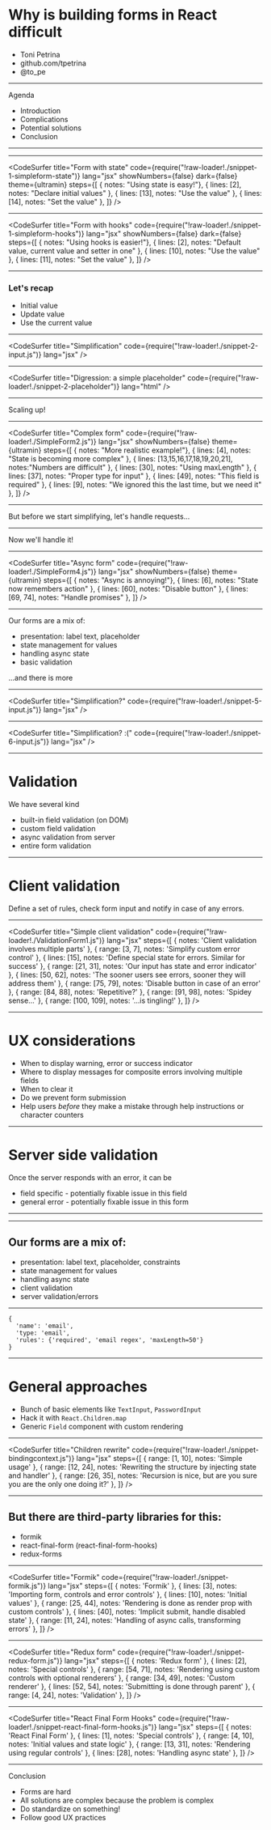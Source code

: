 
# Why is building forms in React difficult

- Toni Petrina
- github.com/tpetrina
- @to_pe

---

Agenda

- Introduction
- Complications
- Potential solutions
- Conclusion

---


<SimpleForm />

---

<CodeSurfer
  title="Form with state"
  code={require("!raw-loader!./snippet-1-simpleform-state")}
  lang="jsx"
  showNumbers={false}
  dark={false}
  theme={ultramin}
  steps={[
    { notes: "Using state is easy!"},
    { lines: [2], notes: "Declare initial values" },
    { lines: [13], notes: "Use the value" },
    { lines: [14], notes: "Set the value" },
  ]}
/>

---

<CodeSurfer
  title="Form with hooks"
  code={require("!raw-loader!./snippet-1-simpleform-hooks")}
  lang="jsx"
  showNumbers={false}
  dark={false}
  steps={[
    { notes: "Using hooks is easier!"},
    { lines: [2], notes: "Default value, current value and setter in one" },
    { lines: [10], notes: "Use the value" },
    { lines: [11], notes: "Set the value" },
  ]}
/>

---

### Let's recap

- Initial value
- Update value
- Use the current value

---

<CodeSurfer
  title="Simplification"
  code={require("!raw-loader!./snippet-2-input.js")}
  lang="jsx"
/>

---

<CodeSurfer
  title="Digression: a simple placeholder"
  code={require("!raw-loader!./snippet-2-placeholder")}
  lang="html"
/>

---

Scaling up!


<SimpleForm2 />

---

<CodeSurfer
  title="Complex form"
  code={require("!raw-loader!./SimpleForm2.js")}
  lang="jsx"
  showNumbers={false}
  theme={ultramin}
  steps={[
    { notes: "More realistic example!"},
    { lines: [4], notes: "State is becoming more complex" },
    { lines: [13,15,16,17,18,19,20,21], notes:"Numbers are difficult" },
    { lines: [30], notes: "Using maxLength" },
    { lines: [37], notes: "Proper type for input" },
    { lines: [49], notes: "This field is required" },
    { lines: [9], notes: "We ignored this the last time, but we need it" },
  ]}
/>

---

But before we start simplifying, let's handle requests...


<SimpleForm3 />

---

Now we'll handle it!


<SimpleForm4 />

---

<CodeSurfer
  title="Async form"
  code={require("!raw-loader!./SimpleForm4.js")}
  lang="jsx"
  showNumbers={false}
  theme={ultramin}
  steps={[
    { notes: "Async is annoying!"},
    { lines: [6], notes: "State now remembers action" },
    { lines: [60], notes: "Disable button" },
    { lines: [69, 74], notes: "Handle promises" },
  ]}
/>

---

Our forms are a mix of:

- presentation: label text, placeholder
- state management for values
- handling async state
- basic validation

...and there is more

---

<CodeSurfer
  title="Simplification?"
  code={require("!raw-loader!./snippet-5-input.js")}
  lang="jsx"
/>

---

<CodeSurfer
  title="Simplification? :("
  code={require("!raw-loader!./snippet-6-input.js")}
  lang="jsx"
/>

---

# Validation

We have several kind
- built-in field validation (on DOM)
- custom field validation
- async validation from server
- entire form validation

---

# Client validation

Define a set of rules, check form input and notify in case of any errors.


<ValidationForm1 />

---

<CodeSurfer
  title="Simple client validation"
  code={require("!raw-loader!./ValidationForm1.js")}
  lang="jsx"
  steps={[
    { notes: 'Client validation involves multiple parts' },
    { range: [3, 7], notes: 'Simplify custom error control' },
    { lines: [15], notes: 'Define special state for errors. Similar for success' },
    { range: [21, 31], notes: 'Our input has state and error indicator' },
    { lines: [50, 62], notes: 'The sooner users see errors, sooner they will address them' },
    { range: [75, 79], notes: 'Disable button in case of an error' },
    { range: [84, 88], notes: 'Repetitive?' },
    { range: [91, 98], notes: 'Spidey sense...' },
    { range: [100, 109], notes: '...is tingling!' },
  ]}
/>

---

# UX considerations

- When to display warning, error or success indicator
- Where to display messages for composite errors involving multiple fields
- When to clear it
- Do we prevent form submission
- Help users _before_ they make a mistake through help instructions or character counters

---

# Server side validation

Once the server responds with an error, it can be
- field specific - potentially fixable issue in this field
- general error - potentially fixable issue in this form

---


<ValidationForm2 />

---

## Our forms are a mix of:

- presentation: label text, placeholder, constraints
- state management for values
- handling async state
- client validation
- server validation/errors

---

```
{
  'name': 'email',
  'type: 'email',
  'rules': {'required', 'email regex', 'maxLength=50'}
}
```
---

# General approaches

- Bunch of basic elements like `TextInput`, `PasswordInput`
- Hack it with `React.Children.map`
- Generic `Field` component with custom rendering

---

<CodeSurfer
  title="Children rewrite"
  code={require("!raw-loader!./snippet-bindingcontext.js")}
  lang="jsx"
  steps={[
    { range: [1, 10], notes: 'Simple usage' },
    { range: [12, 24], notes: 'Rewriting the structure by injecting state and handler' },
    { range: [26, 35], notes: 'Recursion is nice, but are you sure you are the only one doing it?' },
  ]}
/>

---

## But there are third-party libraries for this:

- formik
- react-final-form (react-final-form-hooks)
- redux-forms

---

<CodeSurfer
  title="Formik"
  code={require("!raw-loader!./snippet-formik.js")}
  lang="jsx"
  steps={[
    { notes: 'Formik' },
    { lines: [3], notes: 'Importing form, controls and error controls' },
    { lines: [10], notes: 'Initial values' },
    { range: [25, 44], notes: 'Rendering is done as render prop with custom controls' },
    { lines: [40], notes: 'Implicit submit, handle disabled state' },
    { range: [11, 24], notes: 'Handling of async calls, transforming errors' },
  ]}
/>


---

<CodeSurfer
  title="Redux form"
  code={require("!raw-loader!./snippet-redux-form.js")}
  lang="jsx"
  steps={[
    { notes: 'Redux form' },
    { lines: [2], notes: 'Special controls' },
    { range: [54, 71], notes: 'Rendering using custom controls with optional renderers' },
    { range: [34, 49], notes: 'Custom renderer' },
    { lines: [52, 54], notes: 'Submitting is done through parent' },
    { range: [4, 24], notes: 'Validation' },
  ]}
/>

---

<CodeSurfer
  title="React Final Form Hooks"
  code={require("!raw-loader!./snippet-react-final-form-hooks.js")}
  lang="jsx"
  steps={[
    { notes: 'React Final Form' },
    { lines: [1], notes: 'Special controls' },
    { range: [4, 10], notes: 'Initial values and state logic' },
    { range: [13, 31], notes: 'Rendering using regular controls' },
    { lines: [28], notes: 'Handling async state' },
  ]}
/>

---

Conclusion

- Forms are hard
- All solutions are complex because the problem is complex
- Do standardize on something!
- Follow good UX practices
